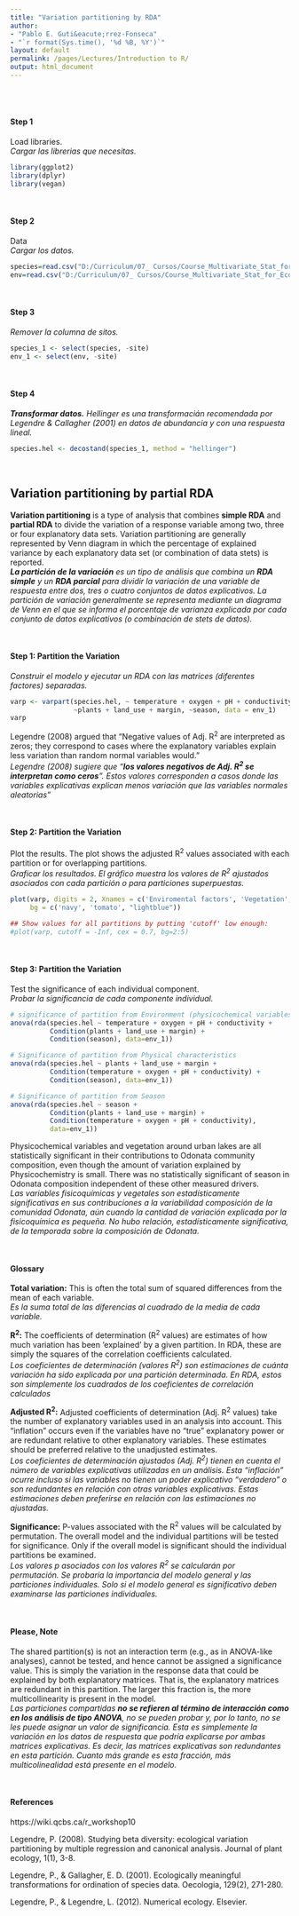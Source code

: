 ```yaml
---
title: "Variation partitioning by RDA"
author: 
- "Pablo E. Guti&eacute;rrez-Fonseca"
- "`r format(Sys.time(), '%d %B, %Y')`"
layout: default
permalink: /pages/Lectures/Introduction to R/
output: html_document
---
```

<br/>
<br/>

#### **Step 1**
Load libraries.<br>
_Cargar las librerias que necesitas._
```r
library(ggplot2)
library(dplyr)
library(vegan)
```

<br/>

#### **Step 2**
Data<br>
_Cargar los datos._
```r
species=read.csv("D:/Curriculum/07_ Cursos/Course_Multivariate_Stat_for_Ecological_Data/data/RDA_species.csv", header=T, row.names=NULL, sep=",")
env=read.csv("D:/Curriculum/07_ Cursos/Course_Multivariate_Stat_for_Ecological_Data/data/RDA_environmetal_standart.csv", header=T, row.names=NULL, sep=",")
```

<br/>

#### **Step 3**
_Remover la columna de sitos._
```r
species_1 <- select(species, -site)
env_1 <- select(env, -site)
```

<br/>

#### **Step 4**
**_Transformar datos._** _Hellinger es una transformaci&aacute;n recomendada por Legendre & Callagher (2001) en datos de abundancia y con una respuesta lineal._
```r
species.hel <- decostand(species_1, method = "hellinger")
```

<br/>

## **Variation partitioning by partial RDA**
**Variation partitioning** is a type of analysis that combines **simple RDA** and **partial RDA** to divide the variation of a response variable among two, three or four explanatory data sets. Variation partitioning are generally represented by Venn diagram in which the percentage of explained variance by each explanatory data set (or combination of data stets) is reported.<br>
_**La partici&oacute;n de la variaci&oacute;n** es un tipo de an&aacute;lisis que combina un **RDA simple** y un **RDA parcial** para dividir la variaci&oacute;n de una variable de respuesta entre dos, tres o cuatro conjuntos de datos explicativos. La partici&oacute;n de variaci&oacute;n generalmente se representa mediante un diagrama de Venn en el que se informa el porcentaje de varianza explicada por cada conjunto de datos explicativos (o combinaci&oacute;n de stets de datos)._

<br/>

#### **Step 1: Partition the Variation** 
_Construir el modelo y ejecutar un RDA con las matrices (diferentes factores) separadas._ 
```r
varp <- varpart(species.hel, ~ temperature + oxygen + pH + conductivity, 
                ~plants + land_use + margin, ~season, data = env_1)
varp
```
Legendre (2008) argued that "Negative values of Adj. R<sup>2</sup> are interpreted as zeros; they correspond to cases where the explanatory variables explain less variation than random normal variables would."<br>
_Legendre (2008) sugiere que "**los valores negativos de Adj. R<sup>2</sup> se interpretan como ceros**". Estos valores corresponden a casos donde las variables explicativas explican menos variaci&oacute;n que las variables normales aleatorias"_


<br/>

#### **Step 2: Partition the Variation**
Plot the results. The plot shows the adjusted R<sup>2</sup> values associated with each partition or for overlapping partitions.<br>
_Graficar los resultados. El gr&aacute;fico muestra los valores de R<sup>2</sup> ajustados asociados con cada partici&oacute;n o para particiones superpuestas._
```r
plot(varp, digits = 2, Xnames = c('Enviromental factors', 'Vegetation', "Season"), 
     bg = c('navy', 'tomato', "lightblue"))

## Show values for all partitions by putting 'cutoff' low enough:
#plot(varp, cutoff = -Inf, cex = 0.7, bg=2:5)
```

<br/>

#### **Step 3: Partition the Variation**
Test the significance of each individual component.<br> 
_Probar la significancia de cada componente individual._
```r

# significance of partition from Environment (physicochemical variables)
anova(rda(species.hel ~ temperature + oxygen + pH + conductivity + 
          Condition(plants + land_use + margin) +  
          Condition(season), data=env_1))

# Significance of partition from Physical characteristics
anova(rda(species.hel ~ plants + land_use + margin +
          Condition(temperature + oxygen + pH + conductivity) +  
          Condition(season), data=env_1))

# Significance of partition from Season
anova(rda(species.hel ~ season +
          Condition(plants + land_use + margin) +
          Condition(temperature + oxygen + pH + conductivity), 
          data=env_1))

```
Physicochemical variables and vegetation around urban lakes are all statistically significant in their contributions to Odonata community composition, even though the amount of variation explained by Physicochemistry is small. There was no statistically significant of season in Odonata composition independent of these other measured drivers.<br>
_Las variables fisicoqu&iacute;micas y vegetales son estad&iacute;sticamente significativas en sus contribuciones a la variabilidad composici&oacute;n de la comunidad Odonata, a&uacute;n cuando la cantidad de variaci&oacute;n explicada por la fisicoqu&iacute;mica es peque&ntilde;a. No hubo relaci&oacute;n, estad&iacute;sticamente significativa, de la temporada sobre la composici&oacute;n de Odonata._

<br/>

#### **Glossary**

**Total variation:** This is often the total sum of squared differences from the mean of each variable.<br>
*Es la suma total de las diferencias al cuadrado de la media de cada variable.*

**R<sup>2</sup>:** The coefficients of determination (R<sup>2</sup> values) are estimates of how much variation has been 'explained' by a given partition. In RDA, these are simply the squares of the correlation coefficients calculated.<br>
_Los coeficientes de determinaci&oacute;n (valores R<sup>2</sup>) son estimaciones de cu&aacute;nta variaci&oacute;n ha sido explicada por una partici&oacute;n determinada. En RDA, estos son simplemente los cuadrados de los coeficientes de correlaci&oacute;n calculados_

**Adjusted R<sup>2</sup>:** Adjusted coefficients of determination (Adj. R<sup>2</sup> values) take the number of explanatory variables used in an analysis into account. This "inflation" occurs even if the variables have no "true" explanatory power or are redundant relative to other explanatory variables. These estimates should be preferred relative to the unadjusted estimates.<br>
*Los coeficientes de determinaci&oacute;n ajustados (Adj. R<sup>2</sup>) tienen en cuenta el n&uacute;mero de variables explicativas utilizadas en un an&aacute;lisis. Esta "inflaci&oacute;n" ocurre incluso si las variables no tienen un poder explicativo "verdadero" o son redundantes en relaci&oacute;n con otras variables explicativas. Estas estimaciones deben preferirse en relaci&oacute;n con las estimaciones no ajustadas.*


**Significance:** P-values associated with the R<sup>2</sup> values will be calculated by permutation. The overall model and the individual partitions will be tested for significance. Only if the overall model is significant should the individual partitions be examined.<br>
*Los valores p asociados con los valores R<sup>2</sup> se calcular&aacute;n por permutaci&oacute;n. Se probar&iacute;a la importancia del modelo general y las particiones individuales. Solo si el modelo general es significativo deben examinarse las particiones individuales.*

<br/>

#### **Please, Note**
The shared partition(s) is not an interaction term (e.g., as in ANOVA-like analyses), cannot be tested, and hence cannot be assigned a significance value. This is simply the variation in the response data that could be explained by both explanatory matrices. That is, the explanatory matrices are redundant in this partition. The larger this fraction is, the more multicollinearity is present in the model.<br>
_Las particiones compartidas **no se refieren al t&eacute;rmino de interacci&oacute;n como en los an&aacute;lisis de tipo ANOVA**, no se pueden probar y, por lo tanto, no se les puede asignar un valor de significancia. Esta es simplemente la variaci&oacute;n en los datos de respuesta que podr&iacute;a explicarse por ambas matrices explicativas. Es decir, las matrices explicativas son redundantes en esta partici&oacute;n. Cuanto m&aacute;s grande es esta fracci&oacute;n, m&aacute;s multicolinealidad est&aacute; presente en el modelo._

<br/>

#### **References**
https://wiki.qcbs.ca/r_workshop10

Legendre, P. (2008). Studying beta diversity: ecological variation partitioning by multiple regression and canonical analysis. Journal of plant ecology, 1(1), 3-8.

Legendre, P., & Gallagher, E. D. (2001). Ecologically meaningful transformations for ordination of species data. Oecologia, 129(2), 271-280.

Legendre, P., & Legendre, L. (2012). Numerical ecology. Elsevier.

<br/>
<br/>
